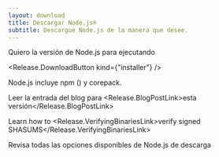 ```yaml
---
layout: download
title: Descargar Node.js®️
subtitle: Descargue Node.js de la manera que desee.
---
```


<section>
Quiero la versión <Release.VersionDropdown /> de Node.js para <Release.OperatingSystemDropdown exclude={["LINUX"]} /> ejecutando <Release.BitnessDropdown />

<Release.DownloadButton kind={"installer"} />
</section>

<section>
Node.js incluye <LinkWithArrow href="https://npmjs.com">npm</LinkWithArrow> (<Release.NpmVersion />) y corepack.

Leer la entrada del blog para <Release.BlogPostLink>esta versión</Release.BlogPostLink>

Learn how to <Release.VerifyingBinariesLink>verify signed SHASUMS</Release.VerifyingBinariesLink>

Revisa todas las opciones disponibles de Node.js <LinkWithArrow href="https://nodejs.org/dist/">de descarga</LinkWithArrow>

</section>
